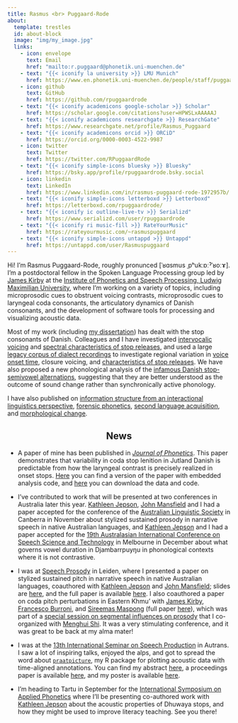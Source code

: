 ```yaml
---
title: Rasmus <br> Puggaard-Rode
about:
  template: trestles
  id: about-block
  image: "img/my_image.jpg"
  links:
    - icon: envelope
      text: Email
      href: "mailto:r.puggaard@phonetik.uni-muenchen.de"
    - text: "{{< iconify la university >}} LMU Munich"
      href: https://www.en.phonetik.uni-muenchen.de/people/staff/puggaard-rode_rasmus/index.html
    - icon: github
      text: GitHub
      href: https://github.com/rpuggaardrode
    - text: "{{< iconify academicons google-scholar >}} Scholar"
      href: https://scholar.google.com/citations?user=HPWSLxAAAAAJ
    - text: "{{< iconify academicons researchgate >}} ResearchGate"
      href: https://www.researchgate.net/profile/Rasmus_Puggaard
    - text: "{{< iconify academicons orcid >}} ORCiD"
      href: https://orcid.org/0000-0003-4522-9987
    - icon: twitter
      text: Twitter
      href: https://twitter.com/RPuggaardRode
    - text: "{{< iconify simple-icons bluesky >}} Bluesky"
      href: https://bsky.app/profile/rpuggaardrode.bsky.social
    - icon: linkedin
      text: LinkedIn
      href: https://www.linkedin.com/in/rasmus-puggaard-rode-1972957b/
    - text: "{{< iconify simple-icons letterboxd >}} Letterboxd"
      href: https://letterboxd.com/rpuggaardrode/
    - text: "{{< iconify ic outline-live-tv >}} Serializd"
      href: https://www.serializd.com/user/rpuggaardrode
    - text: "{{< iconify ri music-fill >}} RateYourMusic"
      href: https://rateyourmusic.com/~rasmuspuggaard
    - text: "{{< iconify simple-icons untappd >}} Untappd"
      href: https://untappd.com/user/Rasmuspuggaard
---
```


:::{#about-block}

Hi! I’m Rasmus Puggaard-Rode, roughly pronunced [ˈʁɑsmus ˌpʰukːɒːˀˈʁoːɤ]. I’m a postdoctoral fellow in the Spoken Language Processing group led by [James Kirby](https://www.phonetik.uni-muenchen.de/personen/professoren/kirby_james/index.html){target='_blank'} at the [Institute of Phonetics and Speech Processing, Ludwig Maximilian University](https://www.en.phonetik.uni-muenchen.de/index.html){target="_blank"}, where I'm working on a variety of topics, including microprosodic cues to obstruent voicing contrasts, microprosodic cues to laryngeal coda consonants, the articulatory dynamics of Danish consonants, and the development of software tools for processing and visualizing acoustic data. 

Most of my work (including [my dissertation](https://www.lotpublications.nl/stop-hey-whats-that-sound)) has dealt with the stop consonants of Danish. Colleagues and I have investigated [intervocalic voicing](https://www.journal-labphon.org/article/id/6449/){target="_blank"} and [spectral characteristics of stop releases](https://doi.org/10.1016/j.wocn.2022.101191){target="_blank"}, and used a large [legacy corpus of dialect recordings](https://dansklyd.statsbiblioteket.dk/samling/dialektsamlingen/){target="_blank"} to investigate regional variation in [voice onset time](https://dataverse.nl/dataset.xhtml?persistentId=doi:10.34894/JHN1Q7){target="_blank"}, closure voicing, and [characteristics of stop releases](https://rpuggaardrode.github.io/icphs2023/){target='_blank'}. We have also proposed a new phonological analysis of the [infamous Danish stop-semivowel alternations](https://www.tandfonline.com/doi/full/10.1080/03740463.2021.2022866){target="_blank"}, suggesting that they are better understood as the outcome of sound change rather than synchronically active phonology.

I have also published on [information structure from an interactional linguistics perspective](https://doi.org/10.1017/S0332586519000088){target="_blank"}, [forensic phonetics](https://www.nys.dk/article/view/100580){target="_blank"}, [second language acquisition](https://rasmuspuggaard.files.wordpress.com/2020/12/isoctal-preprint.pdf){target="_blank"}, and [morphological change](https://doi.org/10.7146/sss.v11i2.123476){target="_blank"}.

:::

<h2 style='text-align: center;'>News</h2>

* A paper of mine has been published in [*Journal of Phonetics*](https://www.sciencedirect.com/science/article/pii/S0095447024000603){target='_blank'}. This paper demonstrates that variability in coda stop lenition in Jutland Danish is predictable from how the laryngeal contrast is precisely realized in onset stops. [Here](https://rpuggaardrode.github.io/hisphoncog/){target='_blank'} you can find a version of the paper with embedded analysis code, and [here](https://osf.io/hynqx/){target='_blank'} you can download the data and code.

* I've contributed to work that will be presented at two conferences in Australia later this year. [Kathleen Jepson](https://www.en.phonetik.uni-muenchen.de/people/visitors1/jepson_kathleen/index.html){target='_blank'}, [John Mansfield](https://www.comparativelinguistics.uzh.ch/en/mansfield.html){target='_blank'} and I had a paper accepted for the conference of the [Australian Linguistic Society](https://als.asn.au/Conference/2024/General){target='_blank'} in Canberra in November about stylized sustained prosody in narrative speech in native Australian languages, and [Kathleen Jepson](https://www.en.phonetik.uni-muenchen.de/people/visitors1/jepson_kathleen/index.html){target='_blank'} and I had a paper accepted for the [19th Australasian International Conference on Speech Science and Technology](https://assta.org/sst-2024/){target='_blank'} in Melbourne in December about what governs vowel duration in Djambarrpuyŋu in phonological contexts where it is not contrastive.

* I was at [Speech Prosody](https://www.universiteitleiden.nl/sp2024){target='_blank'} in Leiden, where I presented a paper on stylized sustained pitch in narrative speech in native Australian languages, coauthored with [Kathleen Jepson](https://www.en.phonetik.uni-muenchen.de/people/visitors1/jepson_kathleen/index.html){target='_blank'} and [John Mansfield](https://www.comparativelinguistics.uzh.ch/en/mansfield.html){target='_blank'}; slides are [here](https://rasmuspuggaard.wordpress.com/wp-content/uploads/2024/07/2024_speech-prosody_ssp.pdf){target='_blank'}, and the full paper is available [here](https://www.isca-archive.org/speechprosody_2024/jepson24_speechprosody.html){target='_blank'}. I also coauthored a paper on coda pitch perturbations in Eastern Khmu' with [James Kirby](https://www.phonetik.uni-muenchen.de/personen/professoren/kirby_james/index.html){target='_blank'}, [Francesco Burroni](https://sites.google.com/cornell.edu/francescoburroni/home){target='_blank'}, and [Sireemas Maspong](https://sireemasm.github.io/){target='_blank'} (full paper [here](https://www.isca-archive.org/speechprosody_2024/kirby24_speechprosody.html){target='_blank'}), which was part of a [special session on segmental influences on prosody](https://www.universiteitleiden.nl/sp2024/program/special-sessions#organizers-menghui-shi-and-rasmus-puggaard-rode){target='_blank'} that I co-organized with [Menghui Shi](https://imoll.fudan.edu.cn/info/1088/1092.htm){target='_blank'}. It was a very stimulating conference, and it was great to be back at my alma mater!

* I was at the [13th International Seminar on Speech Production](https://issp24.sciencesconf.org/){target='_blank'} in Autrans. I saw a lot of inspiring talks, enjoyed the alps, and got to spread the word about [`praatpicture`](https://github.com/rpuggaardrode/praatpicture){target='_blank'}, my R package for plotting acoustic data with time-aligned annotations. You can find my abstract [here](https://rasmuspuggaard.files.wordpress.com/2024/02/2024_issp.pdf){target='_blank'}, a proceedings paper is available [here](https://www.isca-archive.org/issp_2024/puggaardrode24_issp.html){target='_blank'}, and my poster is available [here](https://rasmuspuggaard.wordpress.com/wp-content/uploads/2024/05/2024_issp_poster.pdf){target='_blank'}. 

* I'm heading to Tartu in September for the [International Symposium on Applied Phonetics](https://sisu.ut.ee/isaph2024/){target='_blank'} where I'll be presenting co-authored work with [Kathleen Jepson](https://www.en.phonetik.uni-muenchen.de/people/visitors1/jepson_kathleen/index.html){target='_blank'} about the acoustic properties of Dhuwaya stops, and how they might be used to improve literacy teaching. See you there!